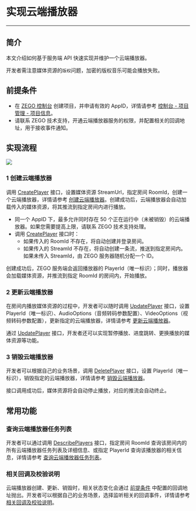 # 实现云端播放器

- - -

## 简介

本文介绍如何基于服务端 API 快速实现并维护一个云端播放器。

<Warning title="注意">

开发者需注意媒体资源的`版权`问题，加密的版权音乐可能会播放失败。
</Warning>

## 前提条件

- 在 [ZEGO 控制台](https://console.zego.im) 创建项目，并申请有效的 AppID，详情请参考 [控制台 - 项目管理 - 项目信息](https://doc-zh.zego.im/article/12107)。
- 请联系 ZEGO 技术支持，开通云端播放器服务的权限，并配置相关的回调地址，用于接收事件通知。

## 实现流程

<Frame width="512" height="auto" caption=""><img src="https://storage.zego.im/sdk-doc/Pics/ZegoCloudPlayer/CloudPlayer_seq.png" /></Frame>

### 1 创建云端播放器

调用 [CreatePlayer](/cloud-player-server/create-player) 接口，设置媒体资源 StreamUrl，指定房间 RoomId，创建一个云端播放器，详情请参考 [创建云端播放器](/cloud-player-server/create-player)。创建成功后，云端播放器会自动加载传入的媒体资源，将其推流到指定房间内进行播放。

<Warning title="注意">

- 同一个 AppID 下，最多允许同时存在 50 个正在运行中（未被销毁）的云端播放器。如果您需要提高上限，请联系 ZEGO 技术支持处理。
- 调用 [CreatePlayer](/cloud-player-server/create-player) 接口时：
    - 如果传入的 RoomId 不存在，将自动创建并登录房间。
    - 如果传入的 StreamId 不存在，将自动创建一条流，推送到指定房间内。如果未传入 StreamId，由 ZEGO 服务器随机分配一个 ID。
</Warning>

创建成功后，ZEGO 服务端会返回播放器的 PlayerId（唯一标识）；同时，播放器会加载媒体资源，并推流到指定 RoomId 的房间内，开始播放。

### 2 更新云端播放器

在房间内播放媒体资源的过程中，开发者可以随时调用 [UpdatePlayer](/cloud-player-server/update-player) 接口，设置 PlayerId（唯一标识）、AudioOptions（音频转码参数配置）、VideoOptions（视频转码参数配置），更新指定的云端播放器，详情请参考 [更新云端播放器](/cloud-player-server/update-player)。

通过 [UpdatePlayer](/cloud-player-server/update-player) 接口，开发者还可以实现暂停播放、进度跳转、更换播放的媒体资源等功能。

### 3 销毁云端播放器

开发者可以根据自己的业务场景，调用 [DeletePlayer](/cloud-player-server/delete-player) 接口，设置 PlayerId（唯一标识），销毁指定的云端播放器，详情请参考 [销毁云端播放器](/cloud-player-server/delete-player)。

接口调用成功后，媒体资源将会自动停止播放，对应的推流会自动终止。

## 常用功能

### 查询云端播放器任务列表

开发者可以通过调用 [DescribePlayers](/cloud-player-server/describe-players) 接口，指定房间 RoomId 查询该房间内的所有云端播放器任务列表及详细信息、或指定 PlayerId 查询该播放器的相关信息，详情请参考 [查询云端播放器任务列表](/cloud-player-server/describe-players)。

### 相关回调及校验说明

云端播放器创建、更新、销毁时，相关状态变化会通过 [前提条件](#前提条件) 中配置的回调地址抛出。开发者可以根据自己的业务场景，选择监听相关的回调事件，详情请参考 [相关回调及校验说明](/cloud-player-server/callback/callback)。
